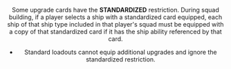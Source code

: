 <Header title="stanardized"/>

Some upgrade cards have the **STANDARDIZED** restriction. During squad
building, if a player selects a ship with a standardized card equipped, each
ship of that ship type included in that player's squad must be equipped with a
copy of that standardized card if it has the ship ability referenced by that card.

* Standard loadouts cannot equip additional upgrades and ignore the
standardized restriction.